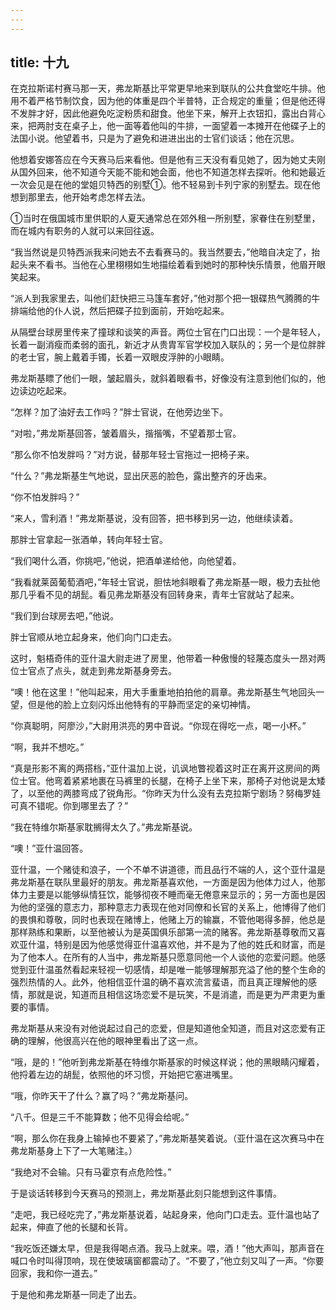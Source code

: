 ```yaml
---
---
---
```

title: 十九
---



在克拉斯诺村赛马那一天，弗龙斯基比平常更早地来到联队的公共食堂吃牛排。他用不着严格节制饮食，因为他的体重是四个半普特，正合规定的重量；但是他还得不发胖才好，因此他避免吃淀粉质和甜食。他坐下来，解开上衣钮扣，露出白背心来，把两肘支在桌子上，他一面等着他叫的牛排，一面望着一本摊开在他碟子上的法国小说。他望着书，只是为了避免和进进出出的士官们谈话；他在沉思。

他想着安娜答应在今天赛马后来看他。但是他有三天没有看见她了，因为她丈夫刚从国外回来，他不知道今天能不能和她会面，他也不知道怎样去探听。他和她最近一次会见是在他的堂姐贝特西的别墅①。他不轻易到卡列宁家的别墅去。现在他想到那里去，他开始考虑怎样去法。



①当时在俄国城市里供职的人夏天通常总在郊外租一所别墅，家眷住在别墅里，而在城内有职务的人就可以来回往返。

“我当然说是贝特西派我来问她去不去看赛马的。我当然要去，”他暗自决定了，抬起头来不看书。当他在心里栩栩如生地描绘着看到她时的那种快乐情景，他眉开眼笑起来。

“派人到我家里去，叫他们赶快把三马篷车套好，”他对那个把一银碟热气腾腾的牛排端给他的仆人说，然后把碟子拉到面前，开始吃起来。

从隔壁台球房里传来了撞球和谈笑的声音。两位士官在门口出现：一个是年轻人，长着一副消瘦而柔弱的面孔，新近才从贵胄军官学校加入联队的；另一个是位胖胖的老士官，腕上戴着手镯，长着一双眼皮浮肿的小眼睛。

弗龙斯基瞟了他们一眼，皱起眉头，就斜着眼看书，好像没有注意到他们似的，他边读边吃起来。

“怎样？加了油好去工作吗？”胖士官说，在他旁边坐下。

“对啦，”弗龙斯基回答，皱着眉头，揩揩嘴，不望着那士官。

“那么你不怕发胖吗？”对方说，替那年轻士官拖过一把椅子来。

“什么？”弗龙斯基生气地说，显出厌恶的脸色，露出整齐的牙齿来。

“你不怕发胖吗？”

“来人，雪利酒！”弗龙斯基说，没有回答，把书移到另一边，他继续读着。

那胖士官拿起一张酒单，转向年轻士官。

“我们喝什么酒，你挑吧，”他说，把酒单递给他，向他望着。

“我看就莱茵葡萄酒吧，”年轻士官说，胆怯地斜眼看了弗龙斯基一眼，极力去扯他那几乎看不见的胡髭。看见弗龙斯基没有回转身来，青年士官就站了起来。

“我们到台球房去吧，”他说。

胖士官顺从地立起身来，他们向门口走去。

这时，魁梧奇伟的亚什温大尉走进了房里，他带着一种傲慢的轻蔑态度头一昂对两位士官点了点头，就走到弗龙斯基身旁去。

“噢！他在这里！”他叫起来，用大手重重地拍拍他的肩章。弗龙斯基生气地回头一望，但是他的脸上立刻闪烁出他特有的平静而坚定的亲切神情。

“你真聪明，阿廖沙，”大尉用洪亮的男中音说。“你现在得吃一点，喝一小杯。”

“啊，我并不想吃。”

“真是形影不离的两搭档，”亚什温加上说，讥讽地瞥视着这时正在离开这房间的两位士官。他弯着紧紧地裹在马裤里的长腿，在椅子上坐下来，那椅子对他说是太矮了，以至他的两膝弯成了锐角形。“你昨天为什么没有去克拉斯宁剧场？努梅罗娃可真不错呢。你到哪里去了？”

“我在特维尔斯基家耽搁得太久了。”弗龙斯基说。

“噢！”亚什温回答。

亚什温，一个赌徒和浪子，一个不单不讲道德，而且品行不端的人，这个亚什温是弗龙斯基在联队里最好的朋友。弗龙斯基喜欢他，一方面是因为他体力过人，他那体力主要是以能够纵情狂饮，能够彻夜不睡而毫无倦意来显示的；另一方面也是因为他的坚强的意志力，那种意志力表现在他对同僚和长官的关系上，他博得了他们的畏惧和尊敬，同时也表现在赌博上，他赌上万的输赢，不管他喝得多醉，他总是那样熟练和果断，以至他被认为是英国俱乐部第一流的赌客。弗龙斯基尊敬而又喜欢亚什温，特别是因为他感觉得亚什温喜欢他，并不是为了他的姓氏和财富，而是为了他本人。在所有的人当中，弗龙斯基只愿意同他一个人谈他的恋爱问题。他感觉到亚什温虽然看起来轻视一切感情，却是唯一能够理解那充溢了他的整个生命的强烈热情的人。此外，他相信亚什温的确不喜欢流言蜚语，而且真正理解他的感情，那就是说，知道而且相信这场恋爱不是玩笑，不是消遣，而是更为严肃更为重要的事情。

弗龙斯基从来没有对他说起过自己的恋爱，但是知道他全知道，而且对这恋爱有正确的理解，他很高兴在他的眼神里看出了这一点。

“哦，是的！”他听到弗龙斯基在特维尔斯基家的时候这样说；他的黑眼睛闪耀着，他捋着左边的胡髭，依照他的坏习惯，开始把它塞进嘴里。

“哦，你昨天干了什么？赢了吗？”弗龙斯基问。

“八千。但是三千不能算数；他不见得会给呢。”

“啊，那么你在我身上输掉也不要紧了，”弗龙斯基笑着说。（亚什温在这次赛马中在弗龙斯基身上下了一大笔赌注。）

“我绝对不会输。只有马霍京有点危险性。”

于是谈话转移到今天赛马的预测上，弗龙斯基此刻只能想到这件事情。

“走吧，我已经吃完了，”弗龙斯基说着，站起身来，他向门口走去。亚什温也站了起来，伸直了他的长腿和长背。

“我吃饭还嫌太早，但是我得喝点酒。我马上就来。喂，酒！”他大声叫，那声音在喊口令时叫得顶响，现在使玻璃窗都震动了。“不要了，”他立刻又叫了一声。“你要回家，我和你一道去。”

于是他和弗龙斯基一同走了出去。